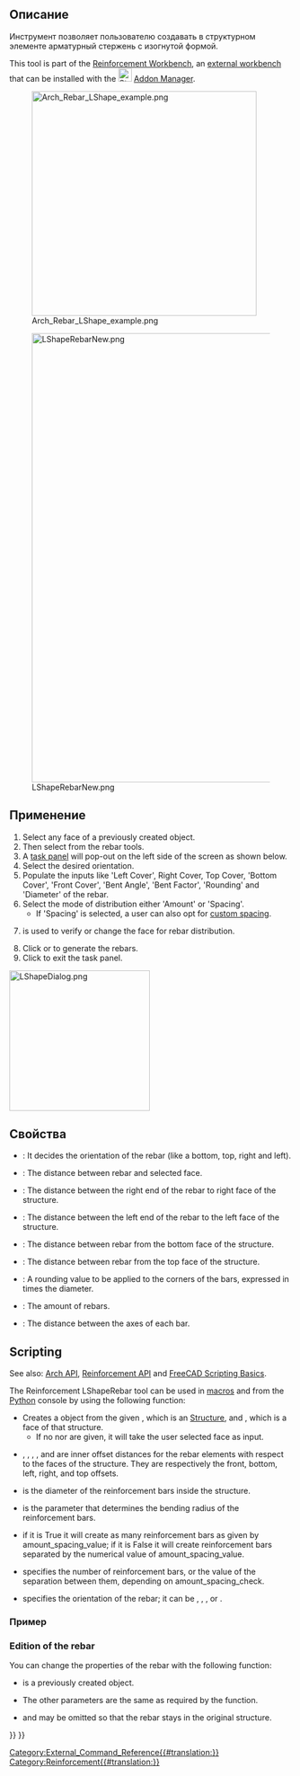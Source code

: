 <languages/>

<div class="mw-translate-fuzzy">
{{Docnav/ru
|[[Arch_Rebar_UShape/ru|U-Образная арматура]]
|[[Arch_Rebar_Stirrup/ru|Кольцевая арматура]]
|[[Arch_Workbench/ru|Архитектурный верстак "Arch"]]
|IconL=Arch_Rebar_UShape.svg
|IconR=Arch_Rebar_Stirrup.svg
|IconC=Workbench_Arch.svg
}}
</div>

<div class="mw-translate-fuzzy">
{{GuiCommand/ru
|Name/ru=L-Образная арматура
|Name=Arch_Rebar_LShape
|MenuLocation=Arch → Rebar tools → L-Shape Rebar<br>3D/BIM → Reinforcement tools → L-Shape Rebar
|Workbenches=[[Arch_Workbench/ru|Arch]], [[BIM_Workbench/ru|BIM]]
|Version=0.17
|SeeAlso=[[Reinforcement_Workbench/ru|Reinforcement]], [[Arch_Rebar/ru|Арматура по эскизу]], [[Arch_Rebar_BentShape/ru|Изогнутая арматура]]
}}
</div>

<span id="Description"></span>
==Описание==

<div class="mw-translate-fuzzy">
Инструмент {{KEY|[[Image:Arch_Rebar_LShape.png|16px]] LShape Rebar}}  позволяет пользователю создавать в структурном элементе арматурный стержень с изогнутой формой.
</div>

This tool is part of the [[Reinforcement_Workbench|Reinforcement Workbench]], an [[External_workbenches|external workbench]] that can be installed with the [[Image:Std_AddonMgr.svg|24px]] [[Std_AddonMgr|Addon Manager]].

[[Image:Arch_Rebar_LShape_example.png|400px]]
<div class="mw-translate-fuzzy">
[[Image:LShapeRebarNew.png|800px]]
</div>

<span id="Usage"></span>
==Применение==

# Select any face of a previously created {{Button|[[Image:Arch_Structure.svg|16px]] [[Arch_Structure|Structure]]}} object.
# Then select {{Button|[[Image:Reinforcement_LShapeRebar.svg|16px]] [[Reinforcement_LShapeRebar|L-Shape Rebar]]}} from the rebar tools.
# A [[Task_Panel|task panel]] will pop-out on the left side of the screen as shown below.
# Select the desired orientation.
# Populate the inputs like 'Left Cover', Right Cover, Top Cover, 'Bottom Cover', 'Front Cover', 'Bent Angle', 'Bent Factor', 'Rounding' and 'Diameter' of the rebar.
# Select the mode of distribution either 'Amount' or 'Spacing'.
#* If 'Spacing' is selected, a user can also opt for [[Reinforcement_Custom_Spacing|custom spacing]].
# {{Button|Pick Selected Face}} is used to verify or change the face for rebar distribution.
# Click {{Button|OK}} or {{Button|Apply}} to generate the rebars.
# Click {{Button|Cancel}} to exit the task panel.

[[Image:LShapeDialog.png|250px]]
{{Caption|Task panel for the tool}}

<span id="Properties"></span>
==Свойства== 

* {{PropertyData|Orientation}}: It decides the orientation of the rebar (like a bottom, top, right and left).
* {{PropertyData|Front Cover}}: The distance between rebar and selected face.
* {{PropertyData|Right Cover}}: The distance between the right end of the rebar to right face of the structure.
* {{PropertyData|Left Cover}}: The distance between the left end of the rebar to the left face of the structure.
* {{PropertyData|Bottom Cover}}: The distance between rebar from the bottom face of the structure.
* {{PropertyData|Top Cover}}: The distance between rebar from the top face of the structure.
* {{PropertyData|Rounding}}: A rounding value to be applied to the corners of the bars, expressed in times the diameter.
* {{PropertyData|Amount}}: The amount of rebars.
* {{PropertyData|Spacing}}: The distance between the axes of each bar.

==Scripting==

See also: [[Arch_API|Arch API]], [[Reinforcement_API|Reinforcement API]] and [[FreeCAD_Scripting_Basics|FreeCAD Scripting Basics]].

The Reinforcement LShapeRebar tool can be used in [[Macros|macros]] and from the [[Python|Python]] console by using the following function:

{{Code|code=
Rebar = makeLShapeRebar(f_cover, b_cover, l_cover, r_cover,
                        diameter, t_cover, rounding, amount_spacing_check, amount_spacing_value, orientation="Bottom Left",
                        structure=None, facename=None):
}}

* Creates a {{incode|Rebar}} object from the given {{incode|structure}}, which is an [[Arch_Structure|Structure]], and {{incode|facename}}, which is a face of that structure.
** If no {{incode|structure}} nor {{incode|facename}} are given, it will take the user selected face as input.
* {{incode|f_cover}}, {{incode|b_cover}}, {{incode|l_cover}}, {{incode|r_cover}}, and {{incode|t_cover}} are inner offset distances for the rebar elements with respect to the faces of the structure. They are respectively the front, bottom, left, right, and top offsets.
* {{incode|diameter}} is the diameter of the reinforcement bars inside the structure.
* {{incode|rounding}} is the parameter that determines the bending radius of the reinforcement bars.
* {{incode|amount_spacing_check}} if it is True it will create as many reinforcement bars as given by amount_spacing_value; if it is False it will create reinforcement bars separated by the numerical value of amount_spacing_value.
* {{incode|amount_spacing_value}} specifies the number of reinforcement bars, or the value of the separation between them, depending on amount_spacing_check.
* {{incode|orientation}} specifies the orientation of the rebar; it can be {{incode|"Bottom Right"}}, {{incode|"Bottom Left"}}, {{incode|"Top Right"}}, or {{incode|"Top Left"}}.

<span id="Example"></span>
=== Пример ===

{{Code|code=
import FreeCAD, Arch, LShapeRebar

Structure = Arch.makeStructure(length=1000, width=1000, height=400)
Structure.ViewObject.Transparency = 80
FreeCAD.ActiveDocument.recompute()

Rebar = LShapeRebar.makeLShapeRebar(50, 20, 20, 20,
                                    8, 50, 4, True, 6, "Bottom Left", Structure, "Face4")
Rebar.ViewObject.ShapeColor = (0.9, 0.0, 0.0)

Rebar2 = LShapeRebar.makeLShapeRebar(50, 50, 20, 20,
                                     8, 50, 4, True, 6, "Bottom Left", Structure, "Face6")
Rebar2.ViewObject.ShapeColor = (0.0, 0.0, 0.9) 
}}

=== Edition of the rebar ===

You can change the properties of the rebar with the following function:

{{Code|code=
editLShapeRebar(Rebar, f_cover, b_cover, l_cover, r_cover,
                diameter, t_cover, rounding, amount_spacing_check, amount_spacing_value, orientation,
                structure=None, facename=None)
}}

* {{incode|Rebar}} is a previously created {{incode|LShapeRebar}} object.
* The other parameters are the same as required by the {{incode|makeLShapeRebar()}} function.
* {{incode|structure}} and {{incode|facename}} may be omitted so that the rebar stays in the original structure.

{{Code|code=
import LShapeRebar

LShapeRebar.editLShapeRebar(Rebar, 50, 50, 20, 20,
                            12, 50, 6, True, 5, "Top Right")

LShapeRebar.editLShapeRebar(Rebar2, 50, 50, 20, 20,
                            12, 70, 6, True, 5, "Top Right")
}}


<div class="mw-translate-fuzzy">
{{Docnav/ru
|[[Arch_Rebar_UShape/ru|U-Образная арматура]]
|[[Arch_Rebar_Stirrup/ru|Кольцевая арматура]]
|[[Arch_Workbench/ru|Архитектурный верстак "Arch"]]
|IconL=Arch_Rebar_UShape.svg
|IconR=Arch_Rebar_Stirrup.svg
|IconC=Workbench_Arch.svg
}}
</div>

[[Category:External_Command_Reference{{#translation:}}]]
[[Category:Reinforcement{{#translation:}}]]
{{BIM_Tools_navi{{#translation:}}}}
{{Userdocnavi{{#translation:}}}}
